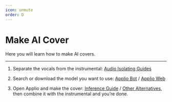 ```yaml
---
icon: unmute
order: D
---
```


# Make AI Cover
Here you will learn how to make AI covers.

---

1. Separate the vocals from the instrumental: [Audio Isolating Guides](/guides/audio-isolating/uvr)

2. Search or download the model you want to use: [Applio Bot](/voice-models/bot) / [Applio Web](https://applio.org/models)

3. Open Applio and make the cover: [Inference Guide](/getting-started/download-models) / [Other Alternatives](/getting-started/other-alternatives), then combine it with the instrumental and you’re done.


